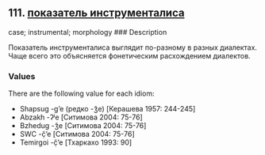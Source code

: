 ## 111. <a href =  'https://agricolamz.github.io/The_Circassian_Isoglosses_Database/111.html'>показатель инструменталиса</a>
case; instrumental; morphology
### Description

Показатель инструменталиса выглядит по-разному в разных диалектах. Чаще всего это объясняется фонетическим расхождением диалектов.

### Values
There are the following value for each idiom:

* Shapsug  -g’e (редко -ǯe) [Керашева 1957: 244-245] 
* Abzakh  -ʔʲe [Ситимова 2004: 75-76] 
* Bzhedug  -ǯe [Ситимова 2004: 75-76] 
* SWC  -č̣’e [Ситимова 2004: 75-76] 
* Temirgoi  -č̣’e [Тхаркахо 1993: 90] 

